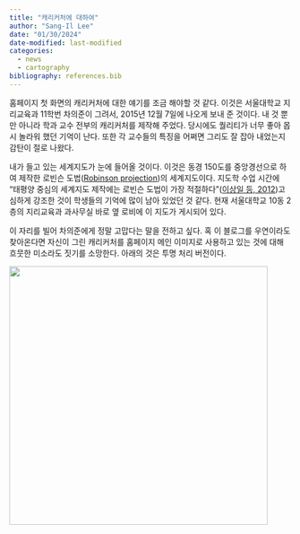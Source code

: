 ```yaml
---
title: "캐리커처에 대하여"
author: "Sang-Il Lee"
date: "01/30/2024"
date-modified: last-modified
categories:
  - news
  - cartography
bibliography: references.bib
---
```


홈페이지 첫 화면의 캐리커처에 대한 얘기를 조금 해야할 것 같다. 이것은 서울대학교 지리교육과 11학번 차의준이 그려서, 2015년 12월 7일에 나오게 보내 준 것이다. 내 것 뿐만 아니라 학과 교수 전부의 캐리커처를 제작해 주었다. 당시에도 퀄리티가 너무 좋아 몹시 놀라워 했던 기억이 난다. 또한 각 교수들의 특징을 어쩌면 그리도 잘 잡아 내었는지 감탄이 절로 나왔다.

내가 들고 있는 세계지도가 눈에 들어올 것이다. 이것은 동경 150도를 중앙경선으로 하여 제작한 로빈슨 도법([Robinson projection](https://en.wikipedia.org/wiki/Robinson_projection))의 세계지도이다. 지도학 수업 시간에 "태평양 중심의 세계지도 제작에는 로빈슨 도법이 가장 적절하다"([이상일 등, 2012](2012_05_한국지도학회지_이상일_조대헌_이건학.pdf))고 심하게 강조한 것이 학생들의 기억에 많이 남아 있었던 것 같다. 현재 서울대학교 10동 2층의 지리교육과 과사무실 바로 옆 로비에 이 지도가 게시되어 있다.

이 자리를 빌어 차의준에게 정말 고맙다는 말을 전하고 싶다. 혹 이 블로그를 우연이라도 찾아온다면 자신이 그린 캐리커처를 홈페이지 메인 이미지로 사용하고 있는 것에 대해 흐뭇한 미소라도 짓기를 소망한다. 아래의 것은 투명 처리 버전이다.

![](images/이상일교수님_투명.png){fig-align="center" width="461"}

